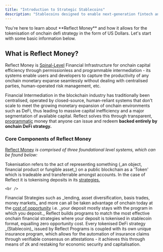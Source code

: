 ```yaml
---
title: "Introduction to Strategic Stablecoins"
description: "Stablecoins designed to enable next-generation fintech and to scale onchain economic activity 100x."
---
```


<CardGroup cols="1">
  <Card title="Welcome to Reflect.Money Documentation" icon="flag-usa" iconType="light" color="#00ff00" img="/images/docs-image-one.png">
    You're here to learn about **Reflect Money** and how it allows for the tokenisation of onchain defi strategy in the form of US Dollars. Let's start with some basic information below.
  </Card>
</CardGroup>

## What is Reflect Money?

Reflect Money is <u>Spinal-Level</u> Financial Infrastructure for onchain capital efficiency through permissionless and programmable intermediation - its systems enable users and developers to capture the productivity of any onchain monetary expanse seamlessly without dealing with centralised parties, human-operated risk management, etc.

Financial Intermediation in the blockchain industry has traditionally been centralised, operated by closed-source, human-reliant systems that don't scale to meet the growing monetary expansion of onchain environments such as DeFi, thus leading to massive capital inefficiency and a major segmentation of available capital. Reflect solves this through transparent, <u>programmatic</u> money that anyone can issue and redeem **backed entirely by onchain DeFi strategy.**

### Core Components of Reflect Money

<u>Reflect Money</u> _is comprised of three foundational level systems, which can be found below:_

<CardGroup cols="1">
  <Card title="Tokenisation" icon="coins" iconType="regular" color="#00ff00" img="/images/docs-bar.png">
    Tokenisation refers to the act of representing something (_an object, financial product or fungible asset_) on a public blockchain as a 'Token' which is tradeable and transferrable amongst accounts. In the case of Reflect it is tokenising deposits in its <u>strategies.</u>

    <br />
  </Card>
  <Card title="Decentralized Financial Strategy" icon="layer-group" iconType="regular" color="#00ff00" img="/images/docs-bar.png">
    Financial Strategies such as _lending, asset diversification, basis trades, money markets_ and more can all be taken advantage of onchain today at the <u>cost of opportunity</u> i.e. _your deposit mostly stays with the program in which you deposit._ Reflect builds programs to match the most effective onchain financial strategies where your deposit is tokenised in stablecoin format, equalling zero opportunity cost.
  </Card>
  <Card title="Verifiable Insurance" icon="shield-check" iconType="regular" color="#00ff00" img="/images/docs-bar.png">
    Every tokenised DeFi strategy _(Stablecoin)_ issued by Reflect Programs is coupled with its own unique insurance program, which allows for the automation of insurance claims through verifiable consensus on attestations - it achieves this through means of zk and restaking for economic security and capitalisation.
  </Card>
</CardGroup>
